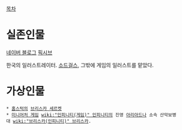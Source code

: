 [[목차]]

= 실존인물 =
[http://blog.naver.com/briska 네이버 블로그]
[http://www.pixiv.net/member.php?id=200859 픽시브]

한국의 일러스트레이터. [[소드걸스]], 그밖에 게임의 일러스트를 맡았다.

= 가상인물 =
 * [[홈스턱]]의 [[브리스카 세르켓]]
 * [[미니어처 게임]] [[wiki:"인피니티(게임)" 인피니티]]의 진영 [[아리아드나]] 소속 산악보병대 [[wiki:"브리스카(인피니티)" 브리스카]].
